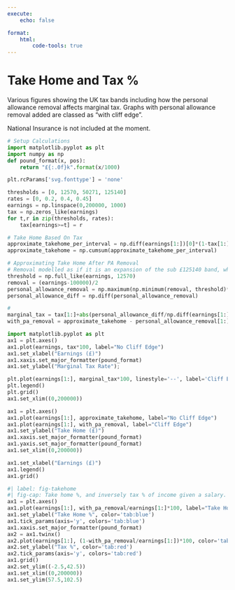 ```yaml
---
execute:
    echo: false

format:
    html:
        code-tools: true
---
```

# Take Home and Tax %
Various figures showing the UK tax bands including how the personal allowance removal affects marginal tax. Graphs with personal allowance removal added are classed as "with cliff edge".

National Insurance is not included at the moment.

```python
# Setup Calculations
import matplotlib.pyplot as plt
import numpy as np
def pound_format(x, pos):
    return "£{:.0f}k".format(x/1000)

plt.rcParams['svg.fonttype'] = 'none'

thresholds = [0, 12570, 50271, 125140]
rates = [0, 0.2, 0.4, 0.45]
earnings = np.linspace(0,200000, 1000)
tax = np.zeros_like(earnings)
for t,r in zip(thresholds, rates):
    tax[earnings>=t] = r

# Take Home Based On Tax
approximate_takehome_per_interval = np.diff(earnings[1:])[0]*(1-tax[1:])
approximate_takehome = np.cumsum(approximate_takehome_per_interval)

# Approximating Take Home After PA Removal
# Removal modelled as if it is an expansion of the sub £125140 band, which it in all effects will be.
threshold = np.full_like(earnings, 12570)
removal = (earnings-100000)/2
personal_allowance_removal = np.maximum(np.minimum(removal, threshold)*rates[2],np.zeros_like(earnings))
personal_allowance_diff = np.diff(personal_allowance_removal)

# 
marginal_tax = tax[1:]+abs(personal_allowance_diff/np.diff(earnings[1:])[0])
with_pa_removal = approximate_takehome - personal_allowance_removal[1:]
```
```python
import matplotlib.pyplot as plt
ax1 = plt.axes()
ax1.plot(earnings, tax*100, label="No Cliff Edge")
ax1.set_xlabel("Earnings (£)")
ax1.xaxis.set_major_formatter(pound_format)
ax1.set_ylabel("Marginal Tax Rate");

plt.plot(earnings[1:], marginal_tax*100, linestyle='--', label='Cliff Edge')
plt.legend()
plt.grid()
ax1.set_xlim((0,200000))

```

```python
ax1 = plt.axes()
ax1.plot(earnings[1:], approximate_takehome, label="No Cliff Edge")
ax1.plot(earnings[1:], with_pa_removal, label="Cliff Edge")
ax1.set_ylabel("Take Home (£)")
ax1.xaxis.set_major_formatter(pound_format)
ax1.yaxis.set_major_formatter(pound_format)
ax1.set_xlim((0,200000))

ax1.set_xlabel("Earnings (£)")
ax1.legend()
ax1.grid()
```

```python
#| label: fig-takehome
#| fig-cap: Take home %, and inversely tax % of income given a salary.
ax1 = plt.axes()
ax1.plot(earnings[1:], with_pa_removal/earnings[1:]*100, label="Take Home")
ax1.set_ylabel("Take Home %", color='tab:blue')
ax1.tick_params(axis='y', colors='tab:blue')
ax1.xaxis.set_major_formatter(pound_format)
ax2 = ax1.twinx()
ax2.plot(earnings[1:], (1-with_pa_removal/earnings[1:])*100, color='tab:red')
ax2.set_ylabel("Tax %", color='tab:red')
ax2.tick_params(axis='y', colors='tab:red')
ax1.grid()
ax2.set_ylim((-2.5,42.5))
ax1.set_xlim((0,200000))
ax1.set_ylim(57.5,102.5)
```